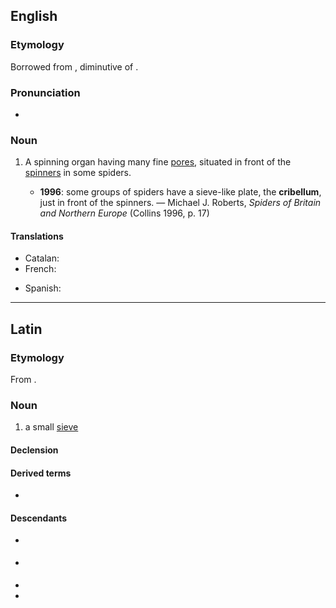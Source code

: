 ==English==
{{wikipedia}}

===Etymology===
Borrowed from {{bor|en|LL.|cribellum}}, diminutive of {{der|en|la|cribrum||sieve}}.

===Pronunciation===
* {{IPA|/kɹɪˈbɛləm/|lang=en}}

===Noun===
{{en-noun|cribella}}

# {{lb|en|zoology}} A spinning organ having many fine [[pores]], situated in front of the [[spinner]]s in some spiders.
#* '''1996''': some groups of spiders have a sieve-like plate, the '''cribellum''', just in front of the spinners. — Michael J. Roberts, ''Spiders of Britain and Northern Europe'' (Collins 1996, p. 17)

====Translations====
{{trans-top|spinning organ}}
* Catalan: {{t|ca|cribel|m}}
* French: {{t+|fr|cribellum|m}}
{{trans-mid}}
* Spanish: {{t|es|cribelo|m}}
{{trans-bottom}}

----

==Latin==

===Etymology===
From {{af|la|crībrum|-lus|alt2=-lum}}.

===Noun===
{{la-noun|crībellum|crībellī|n|second}}

# {{lb|la|Late Latin}} a small [[sieve]]

====Declension====
{{la-decl-2nd-N|crībell}}

====Derived terms====
* {{l|la|crībellō}}

====Descendants====
* {{desc|en|cribellum}} {{q|borrowing}}
* {{desc|ca|cribel}} {{q|borrowing}}
* {{desc|it|crivello}}
* {{desc|oc|crivèl}}